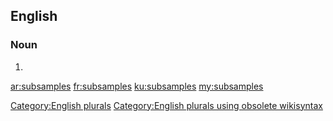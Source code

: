 ==English==

===Noun===
{{head|en}}

# {{plural of|subsample}}

[[Category:English plurals]][[Category:English plurals using obsolete wikisyntax]]

[[ar:subsamples]]
[[fr:subsamples]]
[[ku:subsamples]]
[[my:subsamples]]